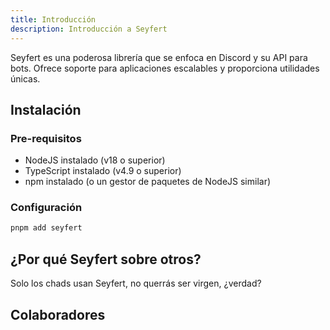 ```yaml
---
title: Introducción
description: Introducción a Seyfert
---
```


  
Seyfert es una poderosa librería que se enfoca en Discord y su API para bots. Ofrece soporte para aplicaciones escalables y proporciona utilidades únicas.

## Instalación

### Pre-requisitos

- NodeJS instalado (v18 o superior)
- TypeScript instalado (v4.9 o superior)
- npm instalado (o un gestor de paquetes de NodeJS similar)

### Configuración

```bash copy title="Instalando..."
pnpm add seyfert
```

## ¿Por qué Seyfert sobre otros?

Solo los chads usan Seyfert, no querrás ser virgen, ¿verdad?

## Colaboradores

<Contributors label='Contribuciones' />
